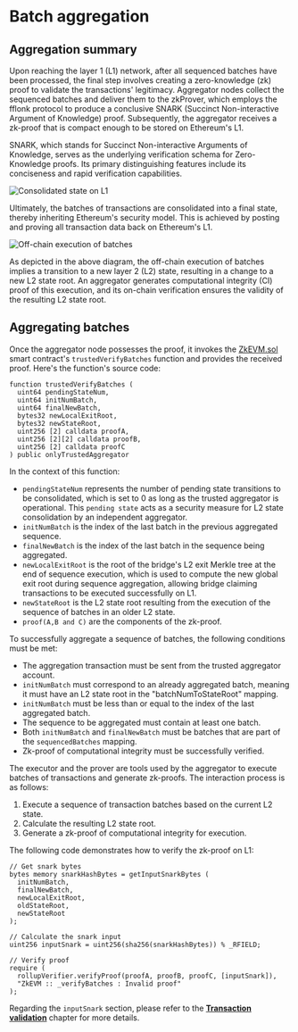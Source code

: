 # Batch aggregation
## Aggregation summary
Upon reaching the layer 1 (L1) network, after all sequenced batches have been processed, the final step involves creating a zero-knowledge (zk) proof to validate the transactions' legitimacy. Aggregator nodes collect the sequenced batches and deliver them to the zkProver, which employs the fflonk protocol to produce a conclusive SNARK (Succinct Non-interactive Argument of Knowledge) proof. Subsequently, the aggregator receives a zk-proof that is compact enough to be stored on Ethereum's L1.

<Tip title="Note">SNARK, which stands for Succinct Non-interactive Arguments of Knowledge, serves as the underlying verification schema for Zero-Knowledge proofs. Its primary distinguishing features include its conciseness and rapid verification capabilities.</Tip>

![Consolidated state on L1](./img/consolidated-state-on-l1.png)

Ultimately, the batches of transactions are consolidated into a final state, thereby inheriting Ethereum's security model. This is achieved by posting and proving all transaction data back on Ethereum's L1.

![Off-chain execution of batches](./img/off-chain-execution-of-batches.png)

As depicted in the above diagram, the off-chain execution of batches implies a transition to a new layer 2 (L2) state, resulting in a change to a new L2 state root. An aggregator generates computational integrity (CI) proof of this execution, and its on-chain verification ensures the validity of the resulting L2 state root.

## Aggregating batches
Once the aggregator node possesses the proof, it invokes the [ZkEVM.sol](https://github.com/okx/x1-contracts/blob/release/v0.1.0/contracts/PolygonZkEVM.sol "ZkEVM.sol") smart contract's `trustedVerifyBatches` function and provides the received proof. Here's the function's source code:
```solidity
function trustedVerifyBatches (
  uint64 pendingStateNum,
  uint64 initNumBatch,
  uint64 finalNewBatch,
  bytes32 newLocalExitRoot,
  bytes32 newStateRoot,
  uint256 [2] calldata proofA,
  uint256 [2][2] calldata proofB,
  uint256 [2] calldata proofC
) public onlyTrustedAggregator
```
In the context of this function:
- `pendingStateNum` represents the number of pending state transitions to be consolidated, which is set to 0 as long as the trusted aggregator is operational. This `pending state` acts as a security measure for L2 state consolidation by an independent aggregator.
- `initNumBatch` is the index of the last batch in the previous aggregated sequence.
- `finalNewBatch` is the index of the last batch in the sequence being aggregated.
- `newLocalExitRoot`  is the root of the bridge's L2 exit Merkle tree at the end of sequence execution, which is used to compute the new global exit root during sequence aggregation, allowing bridge claiming transactions to be executed successfully on L1.
- `newStateRoot`  is the L2 state root resulting from the execution of the sequence of batches in an older L2 state.
- `proof(A,B and C)` are the components of the zk-proof.

To successfully aggregate a sequence of batches, the following conditions must be met:
- The aggregation transaction must be sent from the trusted aggregator account.
- `initNumBatch` must correspond to an already aggregated batch, meaning it must have an L2 state root in the "batchNumToStateRoot" mapping.
- `initNumBatch` must be less than or equal to the index of the last aggregated batch.
- The sequence to be aggregated must contain at least one batch.
- Both `initNumBatch` and `finalNewBatch` must be batches that are part of the `sequencedBatches` mapping.
- Zk-proof of computational integrity must be successfully verified.

The executor and the prover are tools used by the aggregator to execute batches of transactions and generate zk-proofs. The interaction process is as follows:
1. Execute a sequence of transaction batches based on the current L2 state.
2. Calculate the resulting L2 state root.
3. Generate a zk-proof of computational integrity for execution.

The following code demonstrates how to verify the zk-proof on L1:
```solidity
// Get snark bytes
bytes memory snarkHashBytes = getInputSnarkBytes (
  initNumBatch,
  finalNewBatch,
  newLocalExitRoot,
  oldStateRoot,
  newStateRoot
);

// Calculate the snark input
uint256 inputSnark = uint256(sha256(snarkHashBytes)) % _RFIELD;

// Verify proof
require (
  rollupVerifier.verifyProof(proofA, proofB, proofC, [inputSnark]),
  "ZkEVM :: _verifyBatches : Invalid proof"
);
```
Regarding the `inputSnark` section, please refer to the [**Transaction validation**](/developer/learn-more/x1-protocol/transaction-validation "Transaction validation") chapter for more details.